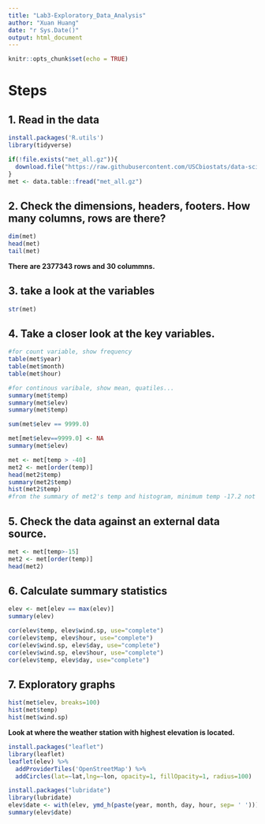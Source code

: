 ```yaml
---
title: "Lab3-Exploratory_Data_Analysis"
author: "Xuan Huang"
date: "r Sys.Date()"
output: html_document
---
```


```r
knitr::opts_chunk$set(echo = TRUE)
```

# Steps

## 1. Read in the data

```r
install.packages('R.utils')
library(tidyverse)
```


```r
if(!file.exists("met_all.gz")){
  download.file("https://raw.githubusercontent.com/USCbiostats/data-science-data/master/02_met/met_all.gz", "met_all.gz", method="libcurl", timeout = 60)
}
met <- data.table::fread("met_all.gz")

```

## 2. Check the dimensions, headers, footers. How many columns, rows are there?

```r
dim(met)
head(met)
tail(met)

```
**There are 2377343 rows and 30 colummns.**

## 3. take a look at the variables

```r
str(met)
```

## 4. Take a closer look at the key variables.



```r
#for count variable, show frequency
table(met$year)
table(met$month)
table(met$hour)

#for continous varibale, show mean, quatiles...
summary(met$temp)
summary(met$elev)
summary(met$temp)

sum(met$elev == 9999.0)

met[met$elev==9999.0] <- NA
summary(met$elev)

met <- met[temp > -40]
met2 <- met[order(temp)]
head(met2$temp)
summary(met2$temp)
hist(met2$temp)
#from the summary of met2's temp and histogram, minimum temp -17.2 not make sense

```
## 5. Check the data against an external data source.
```r
met <- met[temp>-15]
met2 <- met[order(temp)]
head(met2)
```


## 6. Calculate summary statistics

```r
elev <- met[elev == max(elev)]
summary(elev)

cor(elev$temp, elev$wind.sp, use="complete")
cor(elev$temp, elev$hour, use="complete")
cor(elev$wind.sp, elev$day, use="complete")
cor(elev$wind.sp, elev$hour, use="complete")
cor(elev$temp, elev$day, use="complete")
```

## 7. Exploratory graphs

```r
hist(met$elev, breaks=100)
hist(met$temp)
hist(met$wind.sp)
```
**Look at where the weather station with highest elevation is located.**

```r
install.packages("leaflet")
library(leaflet)
leaflet(elev) %>%
  addProviderTiles('OpenStreetMap') %>% 
  addCircles(lat=~lat,lng=~lon, opacity=1, fillOpacity=1, radius=100)
```

```r
install.packages("lubridate")
library(lubridate)
elev$date <- with(elev, ymd_h(paste(year, month, day, hour, sep= ' ')))
summary(elev$date)
```

